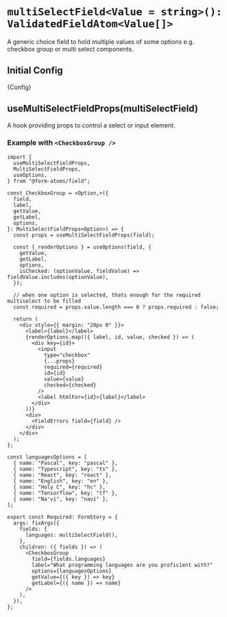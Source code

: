 
<Meta title="fields/multiSelectField" of={CheckboxGroupStories} />

# `multiSelectField<Value = string>(): ValidatedFieldAtom<Value[]>`

A generic choice field to hold multiple values of some options e.g. checkbox group or multi select components.

## Initial Config

<Markdown>{Config}</Markdown>

## useMultiSelectFieldProps(multiSelectField)

A hook providing props to control a select or input element.

### Example with `<CheckboxGroup />`

```tsx
import {
  useMultiSelectFieldProps,
  MultiSelectFieldProps,
  useOptions,
} from "@form-atoms/field";

const CheckboxGroup = <Option,>({
  field,
  label,
  getValue,
  getLabel,
  options,
}: MultiSelectFieldProps<Option>) => {
  const props = useMultiSelectFieldProps(field);

  const { renderOptions } = useOptions(field, {
    getValue,
    getLabel,
    options,
    isChecked: (optionValue, fieldValue) => fieldValue.includes(optionValue),
  });

  // when one option is selected, thats enough for the required multiselect to be filled
  const required = props.value.length === 0 ? props.required : false;

  return (
    <div style={{ margin: "20px 0" }}>
      <label>{label}</label>
      {renderOptions.map(({ label, id, value, checked }) => (
        <div key={id}>
          <input
            type="checkbox"
            {...props}
            required={required}
            id={id}
            value={value}
            checked={checked}
          />
          <label htmlFor={id}>{label}</label>
        </div>
      ))}
      <div>
        <FieldErrors field={field} />
      </div>
    </div>
  );
};

const languagesOptions = [
  { name: "Pascal", key: "pascal" },
  { name: "Typescript", key: "ts" },
  { name: "React", key: "react" },
  { name: "English", key: "en" },
  { name: "Holy C", key: "hc" },
  { name: "Tensorflow", key: "tf" },
  { name: "Na'vi", key: "navi" },
];

export const Required: FormStory = {
  args: fixArgs({
    fields: {
      languages: multiSelectField(),
    },
    children: ({ fields }) => (
      <CheckboxGroup
        field={fields.languages}
        label="What programming languages are you proficient with?"
        options={languagesOptions}
        getValue={({ key }) => key}
        getLabel={({ name }) => name}
      />
    ),
  }),
};
```

<Stories />
